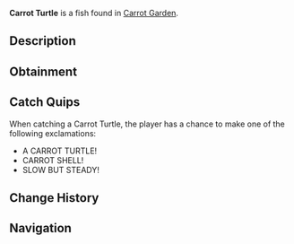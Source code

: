 {{FishInfobox
|image          = Carrot Turtle.png
|rarity         = Legendary
|sea            = Second Sea
|location       = [[Carrot Garden]]
|sublocation    = 
|sources        = Fishing Rod
|radar_location = 
|prog_speed     = -35
|xp             = 8000
|weather        = Clear
|time           = 
|season         = Spring
|bait           = 
|base_weight    = 24
|base_value     = 8000
|weight_range   = 16
|base_chance    = 20
|base_resil     = 35
}}
'''Carrot Turtle''' is a {{Rarity|Legendary}} fish found in [[Carrot Garden]].

== Description ==
{{Description|A serene turtle with a natural green shell, ambling peacefully.|Bestiary Entry}}

== Obtainment ==
{{Description|Found in the vibrant carrot pool!|Bestiary Hint}}
{{Fish Availability|
Lushgrove/Carrot Garden
|top_rods      = 
Steady Rod\163007.81\206142.02;
Frostfire Rod\153161.7\193690.49;
Krampus's Rod\133133.17\183852.23;
Magma Rod\129933.71\173700.88;
Plastic Rod\126048.65\169640.34;
Astralhook Rod\91307.99\221418.87;
Great Rod of Oscar\98513.97\220705.11;
Carrot Rod\80494.46\213384.09;
Free Spirit Rod\86764.11\211142.65;
Fang of the Eclipse\75268.07\210709.71;
Trident Rod\70244.84\156276.41;
Verdant Shear Rod\68402.96\192821.08;
Blazebringer Rod\66625.76\184003.46;
No-Life Rod\46838.69\128548.51;
Ethereal Prism Rod\46189.04\130222.25;
Seraphic Rod\45340.71\127810.92;
Rod Of The Exalted One\43071.88\119757.53;
Rod Of The Forgotten Fang\42742.44\120908.76;
Challenger's Rod\42035.16\121943.33;
Rod Of The Depths\41693.66\119203.97;
Volcanic Rod\40227.76\118466.11;
Depthseeker Rod\40055.17\119802.2;
Zeus Rod\40023.32\117864.05;
Avalanche Rod\39690.74\118899.98
|recommended   = Astralhook Rod
}}

== Catch Quips ==
When catching a Carrot Turtle, the player has a chance to make one of the following exclamations:
* A CARROT TURTLE!
* CARROT SHELL!
* SLOW BUT STEADY!

== Change History ==
{{Change History|{{subst:Current Version}}}}

== Navigation ==
{{Fish Navbox|Carrot Garden}}